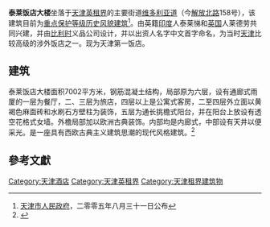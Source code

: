 {{天津历史风貌建筑 |
省区市 = 天津市 |
名称 = 泰莱饭店大楼 |
图片 = [[File:泰莱饭店大楼.jpg|200px]] |
编号 = 0120017 |
等级 = 重点保护 |
时代 = 1933年|
所在 = [[天津市|天津市]][[和平区_(天津市)|和平区]] |
公布 = 2005年8月31日 |
}}

'''泰莱饭店大楼'''坐落于[[天津英租界|天津英租界]]的主要街道[[天津维多利亚道|维多利亚道]]（今[[解放北路|解放北路]]158号），该建筑目前为[[天津历史风貌建筑|重点保护等级历史风貌建筑]]<ref>[[天津市人民政府|天津市人民政府]]，二零零五年八月三十一日公布</ref>。由英籍[[印度|印度]]人泰莱悌和[[英国|英国]]人莱德劳共同兴建，并由[[比利时|比利时]]义品公司设计，并以出资人名字中文首字命名，为当时[[天津|天津]]比较高级的涉外饭店之一。现为天津第一饭店。

== 建筑 ==
泰莱饭店大楼面积7002平方米，钢筋混凝土结构，局部原为六层，设有通廊式雨厦的一层为餐厅，二、三层为旅店，四层以上是公寓式客房，二至四层外立面以黄褐色麻面砖和水刷石方壁柱为装饰，五层为通长挑檐式阳台，并在阳台上放设有透空花格式女墙。外檐局部加以欧洲古典装饰。内部均是内廊式，中部设有天井以便采光。是一座具有西欧古典主义建筑思潮的现代风格建筑。<ref>{{Cite web |url=http://tjtv.enorth.com.cn/system/2007/06/20/001727611.shtml |title=原泰莱饭店大楼 |access-date=2009-12-04 |archive-date=2021-05-17 |archive-url=https://web.archive.org/web/20210517004528/http://tjtv.enorth.com.cn/system/2007/06/20/001727611.shtml |dead-url=no }}</ref>

==參考文獻==
<div class="references-small">
<references />
</div>

{{天津解放北路建筑群}}

[[Category:天津酒店|Category:天津酒店]]
[[Category:天津英租界|Category:天津英租界]]
[[Category:天津租界建筑物|Category:天津租界建筑物]]